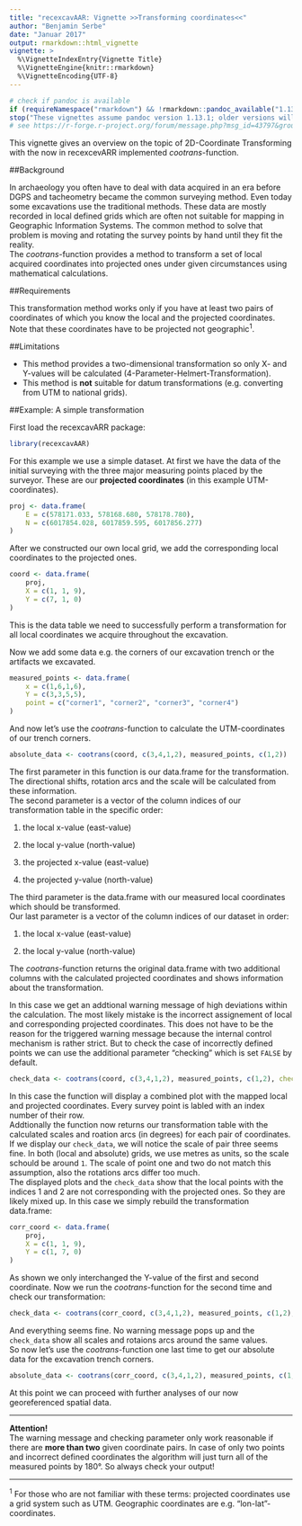 ```yaml
---
title: "recexcavAAR: Vignette >>Transforming coordinates<<"
author: "Benjamin Serbe"
date: "Januar 2017"
output: rmarkdown::html_vignette
vignette: >
  %\VignetteIndexEntry{Vignette Title}
  %\VignetteEngine{knitr::rmarkdown}
  %\VignetteEncoding{UTF-8}
---
```


```r
# check if pandoc is available
if (requireNamespace("rmarkdown") && !rmarkdown::pandoc_available("1.13.1"))
stop("These vignettes assume pandoc version 1.13.1; older versions will not work.")
# see https://r-forge.r-project.org/forum/message.php?msg_id=43797&group_id=234
```

This vignette gives an overview on the topic of 2D-Coordinate Transforming with the now in recexcevARR implemented *cootrans-*function.


##Background

In archaeology you often have to deal with data acquired in an era before DGPS and tacheometry became the common surveying method. Even today some excavations use the traditional methods. These data are mostly recorded in local defined grids which are often not suitable for mapping in Geographic Information Systems. The common method to solve that problem is moving and rotating the survey points by hand until they fit the reality.  
The *cootrans-*function provides a method to transform a set of local acquired coordinates into projected ones under given circumstances using mathematical calculations. 


##Requirements

This transformation method works only if you have at least two pairs of coordinates of which you know the local and the projected coordinates. Note that these coordinates have to be projected not geographic^1^. 


##Limitations

* This method provides a two-dimensional transformation so only X- and Y-values will be calculated (4-Parameter-Helmert-Transformation).
* This method is **not** suitable for datum transformations (e.g. converting from UTM to national grids).


##Example: A simple transformation

First load the recexcavARR package:

```r
library(recexcavAAR)
```

For this example we use a simple dataset. At first we have the data of the initial surveying with the three major measuring points placed by the surveyor. These are our **projected coordinates** (in this example UTM-coordinates).

```r
proj <- data.frame(
	E = c(578171.033, 578168.680, 578178.780),
	N = c(6017854.028, 6017859.595, 6017856.277)
)
```

After we constructed our own local grid, we add the corresponding local coordinates to the projected ones.

```r
coord <- data.frame(
	proj,
	X = c(1, 1, 9),
	Y = c(7, 1, 0)
)
```
This is the data table we need to successfully perform a transformation for all local coordinates we acquire throughout the excavation. 

Now we add some data e.g. the corners of our excavation trench or the artifacts we excavated. 

```r
measured_points <- data.frame(
	x = c(1,6,1,6),
	Y = c(3,3,5,5),
	point = c("corner1", "corner2", "corner3", "corner4")
)
```

And now let's use the *cootrans-*function to calculate the UTM-coordinates of our trench corners.

```r
absolute_data <- cootrans(coord, c(3,4,1,2), measured_points, c(1,2))
```
The first parameter in this function is our data.frame for the transformation. The directional shifts, rotation arcs and the scale will be calculated from these information.  
The second parameter is a vector of the column indices of our transformation table in the specific order: 

1. the local x-value (east-value)

2. the local y-value (north-value)

3. the projected x-value (east-value)

4. the projected y-value (north-value)  

The third parameter is the data.frame with our measured local coordinates which should be transformed.  
Our last parameter is a vector of the column indices of our dataset in order:  

1. the local x-value (east-value)

2. the local y-value (north-value)  



The *cootrans-*function returns the original data.frame with two additional columns with the calculated projected coordinates and shows information about the transformation.


In this case we get an addtional warning message of high deviations within the calculation. The most likely mistake is the incorrect assignement of local and corresponding projected coordinates. This does not have to be the reason for the triggered warning message because the internal control mechanism is rather strict. But to check the case of incorrectly defined points we can use the additional parameter "checking" which is set `FALSE` by default.

```r
check_data <- cootrans(coord, c(3,4,1,2), measured_points, c(1,2), checking = TRUE)
```

In this case the function will display a combined plot with the mapped local and projected coordinates. Every survey point is labled with an index number of their row.  
Addtionally the function now returns our transformation table with the calculated scales and roation arcs (in degrees) for each pair of coordinates. If we display our `check_data`, we will notice the scale of pair three seems fine. In both (local and absolute) grids, we use metres as units, so the scale schould be around `1`. The scale of point one and two do not match this assumption, also the rotations arcs differ too much.  
The displayed plots and the `check_data` show that the local points with the indices 1 and 2 are not corresponding with the projected ones. So they are likely mixed up. In this case we simply rebuild the transformation data.frame:

```r
corr_coord <- data.frame(
	proj,
	X = c(1, 1, 9),
	Y = c(1, 7, 0)
)
```
As shown we only interchanged the Y-value of the first and second coordinate. Now we run the *cootrans*-function for the second time and check our transformation:
```r
check_data <- cootrans(corr_coord, c(3,4,1,2), measured_points, c(1,2), checking = TRUE)
```
And everything seems fine. No warning message pops up and the `check_data` show all scales and rotaions arcs around the same values.  
So now let's use the *cootrans*-function one last time to get our absolute data for the excavation trench corners. 

```r
absolute_data <- cootrans(corr_coord, c(3,4,1,2), measured_points, c(1,2))
```

At this point we can proceed with further analyses of our now georeferenced spatial data.  

***
**Attention!**  
The warning message and checking parameter only work reasonable if there are **more than two** given coordinate pairs. In case of only two points and incorrect defined coordinates the algorithm will just turn all of the measured points by 180°. So always check your output!  

***
^1^ For those who are not familiar with these terms: projected coordinates use a grid system such as UTM. Geographic coordinates are e.g. "lon-lat"-coordinates.  


